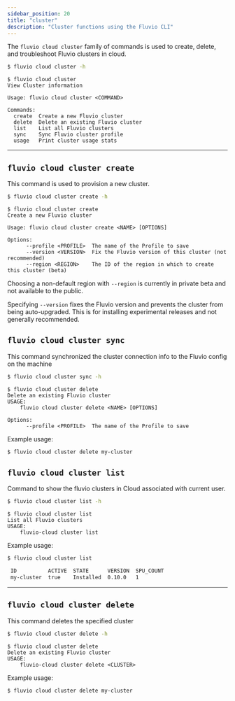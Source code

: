 ```yaml
---
sidebar_position: 20
title: "cluster"
description: "Cluster functions using the Fluvio CLI"
---
```


The `fluvio cloud cluster` family of commands is used to create, delete, and troubleshoot Fluvio clusters in cloud.

```bash
$ fluvio cloud cluster -h
```

```
$ fluvio cloud cluster
View Cluster information

Usage: fluvio cloud cluster <COMMAND>

Commands:
  create  Create a new Fluvio cluster
  delete  Delete an existing Fluvio cluster
  list    List all Fluvio clusters
  sync    Sync Fluvio cluster profile
  usage   Print cluster usage stats
```

---

## `fluvio cloud cluster create`

This command is used to provision a new cluster.

```bash
$ fluvio cloud cluster create -h
```

```
$ fluvio cloud cluster create
Create a new Fluvio cluster

Usage: fluvio cloud cluster create <NAME> [OPTIONS]

Options:
      --profile <PROFILE>  The name of the Profile to save
      --version <VERSION>  Fix the Fluvio version of this cluster (not recommended)
      --region <REGION>    The ID of the region in which to create this cluster (beta)
```

Choosing a non-default region with `--region` is currently in private beta and not available to the public.

Specifying `--version` fixes the Fluvio version and prevents the cluster from being auto-upgraded. This is for installing experimental releases and not generally recommended.

## `fluvio cloud cluster sync`

This command synchronized the cluster connection info to the Fluvio config on the machine

```bash
$ fluvio cloud cluster sync -h
```

```
$ fluvio cloud cluster delete
Delete an existing Fluvio cluster
USAGE:
    fluvio cloud cluster delete <NAME> [OPTIONS]

Options:
      --profile <PROFILE>  The name of the Profile to save
```

Example usage:

```bash
$ fluvio cloud cluster delete my-cluster
```

## `fluvio cloud cluster list`

Command to show the fluvio clusters in Cloud associated with current user.

```bash
$ fluvio cloud cluster list -h
```

```
$ fluvio cloud cluster list
List all Fluvio clusters
USAGE:
    fluvio-cloud cluster list
```

Example usage:

```bash
$ fluvio cloud cluster list

 ID          ACTIVE  STATE      VERSION  SPU_COUNT
 my-cluster  true    Installed  0.10.0   1
```

---

## `fluvio cloud cluster delete`

This command deletes the specified cluster

```bash
$ fluvio cloud cluster delete -h
```

```
$ fluvio cloud cluster delete
Delete an existing Fluvio cluster
USAGE:
    fluvio-cloud cluster delete <CLUSTER>
```

Example usage:

```bash
$ fluvio cloud cluster delete my-cluster
```
